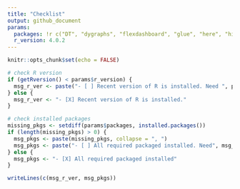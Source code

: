 ```yaml
---
title: "Checklist"
output: github_document
params:
  packages: !r c("DT", "dygraphs", "flexdashboard", "glue", "here", "highcharter", "htmltools", "httr", "jsonlite", "leaflet", "plotly", "prettydoc", "rmarkdown", "rsconnect", "sass", "shiny", "shinyalert", "shinycssloaders", "shinydashboard", "shinyjs", "shinytest", "shinyloadtest", "shinythemes", "tidyverse", "timevis")
  r_version: 4.0.2
---
```


```r
knitr::opts_chunk$set(echo = FALSE)

```

```r
# check R version
if (getRversion() < params$r_version) {
  msg_r_ver <- paste("- [ ] Recent version of R is installed. Need ", params$r_version)
} else {
  msg_r_ver <- "- [X] Recent version of R is installed."
}

# check installed packages
missing_pkgs <- setdiff(params$packages, installed.packages())
if (length(missing_pkgs) > 0) {
  msg_pkgs <- paste(missing_pkgs, collapse = ", ")
  msg_pkgs <- paste("- [ ] All required packaged installed. Need", msg_pkgs)
} else {
  msg_pkgs <- "- [X] All required packaged installed"
}

writeLines(c(msg_r_ver, msg_pkgs))
```
